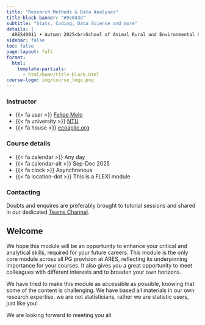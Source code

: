 ```yaml
---
title: "Research Methods & Data Analyses"
title-block-banner: "#9e043d"
subtitle: "Stats, Coding, Data Science and more"
details: |
  ARES40011 • Autumn 2025<br>School of Animal Rural and Environmental Sciences<br>Nottingham Trent University
sidebar: false
toc: false
page-layout: full
format:
  html:
    template-partials:
      - html/home/title-block.html
course-logo: img/course_logo.png
---
```


::: {.home}

:::: {.grid .course-details}

::: {.g-col-12 .g-col-sm-6 .g-col-md-4}
### Instructor

- {{< fa user >}} [Felipe Melo]()
- {{< fa university >}} [NTU](www.ntu.ac.uk)
- {{< fa house >}} [ecoaplic.org](www.ecoaplic.org)

:::

::: {.g-col-12 .g-col-sm-6 .g-col-md-4}
### Course details

- {{< fa calendar >}} Any day
- {{< fa calendar-alt >}} Sep-Dec 2025
- {{< fa clock >}} Asynchronous
- {{< fa location-dot >}} This is a FLEXI module
:::

::: {.g-col-12 .g-col-md-4 .contact-policy}
### Contacting 

Doubts and enquires are preferably brought to tutorial sessions and shared in our dedicated [Teams Channel](https://teams.microsoft.com/v2/).

:::

::::

:::




## Welcome

We hope this module will be an opportunity to enhance your critical and analytical skills, required for your future careers. This module is the only core module across all PG provision at ARES, reflecting its underpinning importance for your courses. It also gives you a great opportunity to meet colleagues with different interests and to broaden your own horizons.

We have tried to make this module as accessible as possible, knowing that some of the content is challenging. We have based all materials in our own research expertise, we are not statisticians, rather we are statistic users, just like you!

We are looking forward to meeting you all


